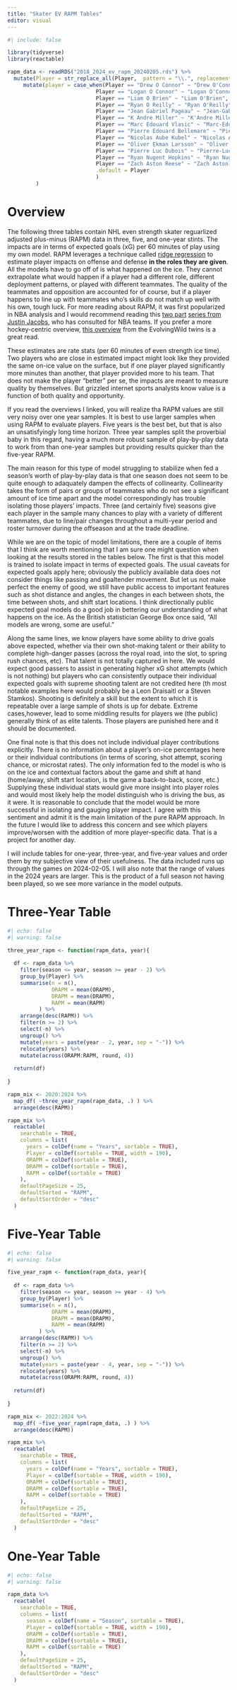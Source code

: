```yaml
---
title: "Skater EV RAPM Tables"
editor: visual
---
```


```r
#| include: false

library(tidyverse)
library(reactable)

rapm_data <- readRDS("2018_2024_ev_rapm_20240205.rds") %>% 
  mutate(Player = str_replace_all(Player,  pattern = "\\.", replacement = " ")) %>% 
     mutate(player = case_when(Player == "Drew O Connor" ~ "Drew O'Connor",
                            Player == "Logan O Connor" ~ "Logan O'Connor",
                            Player == "Liam O Brien" ~ "Liam O'Brien",
                            Player == "Ryan O Reilly" ~ "Ryan O'Reilly",
                            Player == "Jean Gabriel Pageau" ~ "Jean-Gabriel Pageau",
                            Player == "K Andre Miller" ~ "K'Andre Miller",
                            Player == "Marc Edouard Vlasic" ~ "Marc-Edouard Vlasic",
                            Player == "Pierre Edouard Bellemare" ~ "Pierre-Edouard Bellemare",
                            Player == "Nicolas Aube Kubel" ~ "Nicolas Aube-Kubel",
                            Player == "Oliver Ekman Larsson" ~ "Oliver Ekman-Larsson",
                            Player == "Pierre Luc Dubois" ~ "Pierre-Luc Dubois",
                            Player == "Ryan Nugent Hopkins" ~ "Ryan Nugent-Hopkins",
                            Player == "Zach Aston Reese" ~ "Zach Aston-Reese",
                            .default = Player
                            )
         )

```

# Overview

The following three tables contain NHL even strength skater reguarlized adjusted plus-minus (RAPM) data in three, five, and one-year stints. The impacts are in terms of expected goals (xG) per 60 minutes of play using my own model. RAPM leverages a technique called [ridge regression](https://en.wikipedia.org/wiki/Ridge_regression) to estimate player impacts on offense and defense **in the roles they are given**. All the models have to go off of is what happened on the ice. They cannot extrapolate what would happen if a player had a different role, different deployment patterns, or played with different teammates. The quality of the teammates and opposition are accounted for of course, but if a player happens to line up with teammates who's skills do not match up well with his own, tough luck. For more reading about RAPM, it was first popularized in NBA analysis and I would recommend reading this [two part](https://squared2020.com/2017/09/18/deep-dive-on-regularized-adjusted-plus-minus-i-introductory-example/) [series from Justin Jacobs](https://squared2020.com/2017/09/18/deep-dive-on-regularized-adjusted-plus-minus-ii-basic-application-to-2017-nba-data-with-r/), who has consulted for NBA teams. If you prefer a more hockey-centric overview, [this overview](https://hockey-graphs.com/2019/01/14/reviving-regularized-adjusted-plus-minus-for-hockey/) from the EvolvingWild twins is a great read.

These estimates are rate stats (per 60 minutes of even strength ice time). Two players who are close in estimated impact might look like they provided the same on-ice value on the surface, but if one player played significantly more minutes than another, that player provided more to his team. That does not make the player "better" per se, the impacts are meant to measure quality by themselves. But grizzled internet sports analysts know value is a function of both quality and opportunity.

If you read the overviews I linked, you will realize tha RAPM values are still very noisy over one year samples. It is best to use larger samples when using RAPM to evaluate players. Five years is the best bet, but that is also an unsatisfyingly long time horizon. Three year samples split the proverbial baby in this regard, having a much more robust sample of play-by-play data to work from than one-year samples but providing results quicker than the five-year RAPM.

The main reason for this type of model struggling to stabilize when fed a season's worth of play-by-play data is that one season does not seem to be quite enough to adaquately dampen the effects of collinearity. Collinearity takes the form of pairs or groups of teammates who do not see a significant amount of ice time apart and the model correspondingly has trouble isolating those players' impacts. Three (and certainly five) seasons give each player in the sample many chances to play with a variety of different teammates, due to line/pair changes throughout a multi-year period and roster turnover during the offseason and at the trade deadline.

While we are on the topic of model limitations, there are a couple of items that I think are worth mentioning that I am sure one might question when looking at the results stored in the tables below. The first is that this model is trained to isolate impact in terms of expected goals. The usual caveats for expected goals apply here; obviously the publicly available data does not consider things like passing and goaltender movement. But let us not make perfect the enemy of good, we still have public access to important features such as shot distance and angles, the changes in each between shots, the time between shots, and shift start locations. I think directionally public expected goal models do a good job in bettering our understanding of what happens on the ice. As the British statistician George Box once said, "All models are wrong, some are useful."

Along the same lines, we know players have some ability to drive goals above expected, whether via their own shot-making talent or their ability to complete high-danger passes (across the royal road, into the slot, to spring rush chances, etc). That talent is not totally captured in here. We would expect good passers to assist in generating higher xG shot attempts (which is not nothing) but players who can consistently outpace their individual expected goals with supreme shooting talent are not credited here (th most notable examples here would probably be a Leon Draisaitl or a Steven Stamkos). Shooting is definitely a skill but the extent to which it is repeatable over a large sample of shots is up for debate. Extreme cases,however, lead to some middling results for players we (the public) generally think of as elite talents. Those players are punished here and it should be documented.

One final note is that this does not include individual player contributions explicitly. There is no information about a player's on-ice percentages here or their individual contributions (in terms of scoring, shot attempt, scoring chance, or microstat rates). The only information fed to the model is who is on the ice and contextual factors about the game and shift at hand (home/away, shift start location, is the game a back-to-back, score, etc.) Supplying these individual stats would give more insight into player roles and would most likely help the model distinguish who is driving the bus, as it were. It is reasonable to conclude that the model would be more successful in isolating and gauging player impact. I agree with this sentiment and admit it is the main limitation of the pure RAPM approach. In the future I would like to address this concern and see which players improve/worsen with the addition of more player-specific data. That is a project for another day.

I will include tables for one-year, three-year, and five-year values and order them by my subjective view of their usefulness. The data included runs up through the games on 2024-02-05. I will also note that the range of values in the 2024 years are larger. This is the product of a full season not having been played, so we see more variance in the model outputs.

# Three-Year Table

```r
#| echo: false
#| warning: false

three_year_rapm <- function(rapm_data, year){
  
  df <- rapm_data %>% 
    filter(season <= year, season >= year - 2) %>% 
    group_by(Player) %>% 
    summarise(n = n(), 
              ORAPM = mean(ORAPM), 
              DRAPM = mean(DRAPM), 
              RAPM = mean(RAPM)
          ) %>% 
    arrange(desc(RAPM)) %>% 
    filter(n >= 2) %>% 
    select(-n) %>% 
    ungroup() %>% 
    mutate(years = paste(year - 2, year, sep = "-")) %>% 
    relocate(years) %>% 
    mutate(across(ORAPM:RAPM, round, 4))
  
  return(df)
  
}

rapm_mix <- 2020:2024 %>% 
  map_df( ~three_year_rapm(rapm_data, .) ) %>% 
  arrange(desc(RAPM))

rapm_mix %>% 
  reactable(
    searchable = TRUE,
    columns = list(
      years = colDef(name = "Years", sortable = TRUE), 
      Player = colDef(sortable = TRUE, width = 190), 
      ORAPM = colDef(sortable = TRUE), 
      DRAPM = colDef(sortable = TRUE), 
      RAPM = colDef(sortable = TRUE)
    ), 
    defaultPageSize = 25, 
    defaultSorted = "RAPM", 
    defaultSortOrder = "desc"
  )

```

# Five-Year Table

```r
#| echo: false
#| warning: false

five_year_rapm <- function(rapm_data, year){
  
  df <- rapm_data %>% 
    filter(season <= year, season >= year - 4) %>% 
    group_by(Player) %>% 
    summarise(n = n(), 
              ORAPM = mean(ORAPM), 
              DRAPM = mean(DRAPM), 
              RAPM = mean(RAPM)
          ) %>% 
    arrange(desc(RAPM)) %>% 
    filter(n >= 2) %>% 
    select(-n) %>% 
    ungroup() %>% 
    mutate(years = paste(year - 4, year, sep = "-")) %>% 
    relocate(years) %>% 
    mutate(across(ORAPM:RAPM, round, 4))
  
  return(df)
  
}

rapm_mix <- 2022:2024 %>% 
  map_df( ~five_year_rapm(rapm_data, .) ) %>% 
  arrange(desc(RAPM))

rapm_mix %>% 
  reactable(
    searchable = TRUE,
    columns = list(
      years = colDef(name = "Years", sortable = TRUE), 
      Player = colDef(sortable = TRUE, width = 190), 
      ORAPM = colDef(sortable = TRUE), 
      DRAPM = colDef(sortable = TRUE), 
      RAPM = colDef(sortable = TRUE)
    ), 
    defaultPageSize = 25, 
    defaultSorted = "RAPM", 
    defaultSortOrder = "desc"
  )


```

# One-Year Table

```r
#| echo: false
#| warning: false

rapm_data %>% 
  reactable(
    searchable = TRUE,
    columns = list(
      season = colDef(name = "Season", sortable = TRUE), 
      Player = colDef(sortable = TRUE, width = 190), 
      ORAPM = colDef(sortable = TRUE), 
      DRAPM = colDef(sortable = TRUE), 
      RAPM = colDef(sortable = TRUE)
    ), 
    defaultPageSize = 25, 
    defaultSorted = "RAPM", 
    defaultSortOrder = "desc"
  )

```
